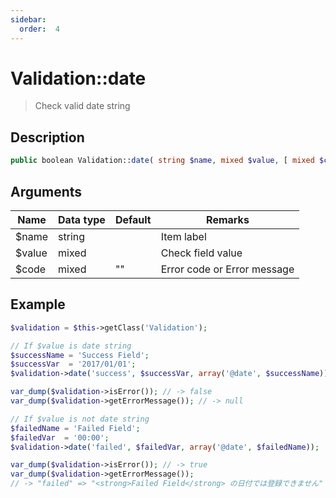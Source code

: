 ```yaml
---
sidebar:
  order:  4
---
```


# Validation::date

> Check valid date string

## Description

```php
public boolean Validation::date( string $name, mixed $value, [ mixed $code = '' ] )
```

## Arguments

| Name   | Data type | Default | Remarks                     |
| ------ | --------- | ------- | --------------------------- |
| $name  | string    |         | Item label                  |
| $value | mixed     |         | Check field value           |
| $code  | mixed     | ""      | Error code or Error message |

## Example

```php title="Controller"
$validation = $this->getClass('Validation');

// If $value is date string
$successName = 'Success Field';
$successVar  = '2017/01/01';
$validation->date('success', $successVar, array('@date', $successName));

var_dump($validation->isError()); // -> false
var_dump($validation->getErrorMessage()); // -> null

// If $value is not date string
$failedName = 'Failed Field';
$failedVar  = '00:00';
$validation->date('failed', $failedVar, array('@date', $failedName));

var_dump($validation->isError()); // -> true
var_dump($validation->getErrorMessage());
// -> "failed" => "<strong>Failed Field</strong> の日付では登録できません"
```
